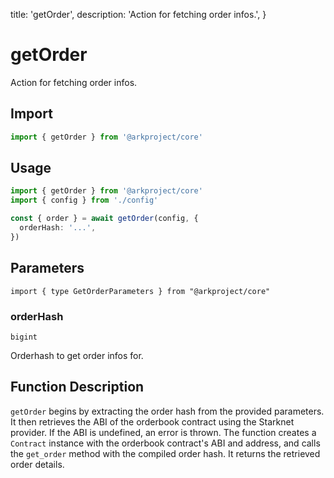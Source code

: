   title: 'getOrder',
  description: 'Action for fetching order infos.',
}

# getOrder

Action for fetching order infos.

## Import

```typescript
import { getOrder } from '@arkproject/core'
```

## Usage

```typescript
import { getOrder } from '@arkproject/core'
import { config } from './config'

const { order } = await getOrder(config, {
  orderHash: '...',
})
```

## Parameters

`import { type GetOrderParameters } from "@arkproject/core"`

### orderHash

`bigint`

Orderhash to get order infos for.

## Function Description

`getOrder` begins by extracting the order hash from the provided parameters. It then retrieves the ABI of the orderbook contract using the Starknet provider. If the ABI is undefined, an error is thrown. The function creates a `Contract` instance with the orderbook contract's ABI and address, and calls the `get_order` method with the compiled order hash. It returns the retrieved order details.
